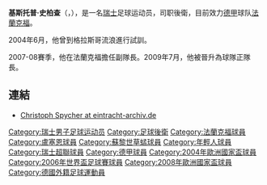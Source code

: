 {{noteta|G1=足球}}{{Football player infobox| playername= 史柏查
| fullname = Christoph Spycher
| nickname = Wuschu
| image = [[File:080603_spycher.jpg|220px]]
| dateofbirth = {{birth date and age|1978|3|30}}
| cityofbirth = [[盧塞恩州|盧塞恩州]]
| countryofbirth = [[瑞士|瑞士]]
| height = {{height|m=1.74}}
| currentclub  = [[伯尔尼年轻人体育俱乐部|伯尔尼年轻人体育俱乐部]]
| clubnumber = 17
| position = [[後衛_(足球)|後衛]]
| youthyears = 1986–92<br/>1992–97<br/>1997–99
| youthclubs = FC Sternenberg<br/>SC Bümpliz 78<br/>[[明辛根|明辛根]]
| years = 1999–01<br/>2001–05<br/>2005–10<br/>2010-
| clubs = [[盧塞恩足球俱樂部|盧塞恩]]<br/>[[蘇黎世草蜢|蘇黎世草蜢]]<br/>[[法蘭克福足球會|法蘭克福]]<br/>[[伯尔尼年轻人体育俱乐部|伯尔尼年轻人体育俱乐部]]
| caps(goals) = {{0}}66 (0)<br/>103 (6)<br/>129 (0)
| nationalyears = 2003–2010
| nationalteam = {{fb|Switzerland}}
| nationalcaps(goals) = {{0}}47 (0)
| pcupdate = 12 August 2010
| ntupdate = 12 August 2010
}}

'''基斯托普·史柏查'''（{{lang-en|'''Christoph Spycher'''}}，{{bd|1978年|3月30日|catIdx=Christoph Spycher}}），是一名[[瑞士|瑞士]]足球运动员，司职後衛，目前效力[[德國足球甲级联赛|德甲]]球队[[法蘭克福|法蘭克福]]。

2004年6月，他曾到格拉斯哥流浪進行試訓。

2007-08賽季，他在法蘭克福擔任副隊長。2009年7月，他被晉升為球隊正隊長。

==連結==
* [http://www.eintracht-archiv.de/spycher.html Christoph Spycher at eintracht-archiv.de]{{Wayback|url=http://www.eintracht-archiv.de/spycher.html |date=20091112140854 }}

{{2004年歐洲足球錦標賽瑞士參賽名單}}
{{2006年世界盃足球賽瑞士參賽名單}}
{{2008年歐洲足球錦標賽瑞士參賽名單}}

{{DEFAULTSORT:Spycher, Christoph}}
[[Category:瑞士男子足球运动员|Category:瑞士男子足球运动员]]
[[Category:足球後衛|Category:足球後衛]]
[[Category:法蘭克福球員|Category:法蘭克福球員]]
[[Category:盧塞恩球員|Category:盧塞恩球員]]
[[Category:蘇黎世草蜢球員|Category:蘇黎世草蜢球員]]
[[Category:年輕人球員|Category:年輕人球員]]
[[Category:瑞士超聯球員|Category:瑞士超聯球員]]
[[Category:德甲球員|Category:德甲球員]]
[[Category:2004年歐洲國家盃球員|Category:2004年歐洲國家盃球員]]
[[Category:2006年世界盃足球賽球員|Category:2006年世界盃足球賽球員]]
[[Category:2008年歐洲國家盃球員|Category:2008年歐洲國家盃球員]]
[[Category:德國外籍足球運動員|Category:德國外籍足球運動員]]